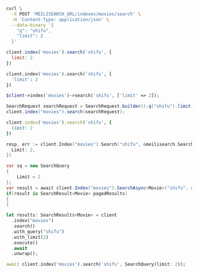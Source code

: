 <CodeGroup>

```bash cURL
curl \
  -X POST 'MEILISEARCH_URL/indexes/movies/search' \
  -H 'Content-Type: application/json' \
  --data-binary '{
    "q": "shifu",
    "limit": 2
  }'
```

```javascript JS
client.index('movies').search('shifu', {
  limit: 2
})
```

```python Python
client.index('movies').search('shifu', {
  'limit': 2
})
```

```php PHP
$client->index('movies')->search('shifu', ['limit' => 2]);
```

```java Java
SearchRequest searchRequest = SearchRequest.builder().q("shifu").limit(2).build();
client.index("movies").search(searchRequest);
```

```ruby Ruby
client.index('movies').search('shifu', {
  limit: 2
})
```

```go Go
resp, err := client.Index("movies").Search("shifu", &meilisearch.SearchRequest{
  Limit: 2,
})
```

```csharp C#
var sq = new SearchQuery
{
    Limit = 2
};
var result = await client.Index("movies").SearchAsync<Movie>("shifu", sq);
if(result is SearchResult<Movie> pagedResults)
{
}
```

```rust Rust
let results: SearchResults<Movie> = client
  .index("movies")
  .search()
  .with_query("shifu")
  .with_limit(2)
  .execute()
  .await
  .unwrap();
```

```dart Dart
await client.index('movies').search('shifu', SearchQuery(limit: 2));
```
</CodeGroup>